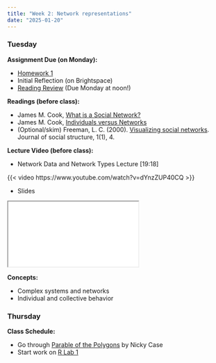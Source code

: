 ```yaml
---
title: "Week 2: Network representations"
date: "2025-01-20"
---
```



### Tuesday

**Assignment Due (on Monday):**

* [Homework 1](/assignments/Homework-1.html)
* Initial Reflection (on Brightspace)
* [Reading Review](/syllabus/syllabus.qmd#reading-review-assignments) (Due Monday at noon!)


**Readings (before class):**

* James M. Cook, [What is a Social Network?](https://web.archive.org/web/20210617083354/http://www.umasocialmedia.com/socialnetworks/wp-content/uploads/2016/08/WhatIsASocialNetwork.pdf)
* James M. Cook, [Individuals versus Networks](https://web.archive.org/web/20210617083354/http://www.umasocialmedia.com/socialnetworks/wp-content/uploads/2016/09/IndividualsVersusNetworks.pdf)
* (Optional/skim) Freeman, L. C. (2000). [Visualizing social networks](https://www.cmu.edu/joss/content/articles/volume1/Freeman.html). Journal of social structure, 1(1), 4.

**Lecture Video (before class):**


* Network Data and Network Types Lecture [19:18] 

{{< video https://www.youtube.com/watch?v=dYnzZUP40CQ >}}

* Slides

<iframe class='slide-deck' src="/lectures/content_lectures/week_2_network_types.html"></iframe>

**Concepts:**

* Complex systems and networks
* Individual and collective behavior

<!--
**Class slides:**

<iframe class='slide-deck' src='/lectures/class_lectures/week_2.html'></iframe>

-->

### Thursday

**Class Schedule:**

* Go through [Parable of the Polygons](https://ncase.me/polygons/) by Nicky Case
* Start work on [R Lab 1](/assignments/r_lab_1_-_installation.qmd)

